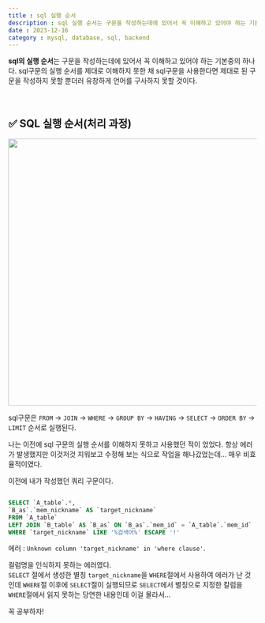 ```yaml
---
title : sql 실행 순서
description : sql 실행 순서는 구문을 작성하는데에 있어서 꼭 이해하고 있어야 하는 기본중의 하나다. sql구문의 실행 순서를 제대로 이해하지 못한 채 sql구문을 사용한다면 제대로 된 구문을 작성하지 못할 뿐더러 유창하게 언어를 구사하지 못할 것이다.
date : 2023-12-16
category : mysql, database, sql, backend
---
```



**sql의 실행 순서**는 구문을 작성하는데에 있어서 꼭 이해하고 있어야 하는 기본중의 하나다. 
sql구문의 실행 순서를 제대로 이해하지 못한 채 sql구문을 사용한다면 제대로 된 구문을 작성하지 
못할 뿐더러 유창하게 언어를 구사하지 못할 것이다.

<br />

## ✅ SQL 실행 순서(처리 과정)

<p align="center">
<img
  src="/mdx/post_1_img1.jpg"
  width="540"
/>
</p>

sql구문은 `FROM` &rarr; `JOIN` &rarr; `WHERE` &rarr; `GROUP BY` &rarr;
`HAVING` &rarr; `SELECT` &rarr; `ORDER BY` &rarr; `LIMIT` 순서로 실행된다.

나는 이전에 sql 구문의 실행 순서를 이해하지 못하고 사용했던 적이 었었다. 항상 에러가 발생했지만 이것저것 지워보고 수정해 보는 식으로 작업을 해나갔었는데... 매우 비효율적이였다.


이전에 내가 작성했던 쿼리 구문이다.

```sql

SELECT `A_table`.*, 
`B_as`.`mem_nickname` AS `target_nickname` 
FROM `A_table` 
LEFT JOIN `B_table` AS `B_as` ON `B_as`.`mem_id` = `A_table`.`mem_id` 
WHERE `target_nickname` LIKE '%검색어%' ESCAPE '!'

```

에러 : `Unknown column 'target_nickname' in 'where clause'`.


컬럼명을 인식하지 못하는 에러였다.  
`SELECT` 절에서 생성한 별칭 `target_nickname`을 `WHERE`절에서 사용하여 에러가 난 것인데 
`WHERE`절 이후에 `SELECT`절이 실행되므로 `SELECT`에서 별칭으로 지정한 칼럼을 `WHERE`절에서 읽지 못하는 당연한 내용인데 이걸 몰라서...

꼭 공부하자!





